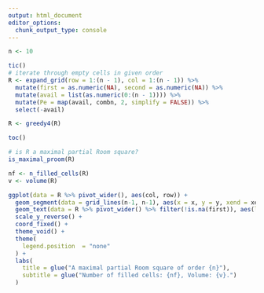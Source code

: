 ```yaml
---
output: html_document
editor_options: 
  chunk_output_type: console
---
```


```r
n <- 10

tic()
# iterate through empty cells in given order
R <- expand_grid(row = 1:(n - 1), col = 1:(n - 1)) %>%
  mutate(first = as.numeric(NA), second = as.numeric(NA)) %>%
  mutate(avail = list(as.numeric(0:(n - 1)))) %>%
  mutate(Pe = map(avail, combn, 2, simplify = FALSE)) %>%
  select(-avail)

R <- greedy4(R)

toc()
```

```r
# is R a maximal partial Room square?
is_maximal_proom(R)
```

```r
nf <- n_filled_cells(R)
v <- volume(R)

ggplot(data = R %>% pivot_wider(), aes(col, row)) +
  geom_segment(data = grid_lines(n-1, n-1), aes(x = x, y = y, xend = xend, yend = yend), size = .1) +
  geom_text(data = R %>% pivot_wider() %>% filter(!is.na(first)), aes(label = paste(first, second, sep = ","))) +
  scale_y_reverse() +
  coord_fixed() + 
  theme_void() +
  theme(
    legend.position  = "none"
  ) +
  labs(
    title = glue("A maximal partial Room square of order {n}"),
    subtitle = glue("Number of filled cells: {nf}, Volume: {v}.")
  )
```
